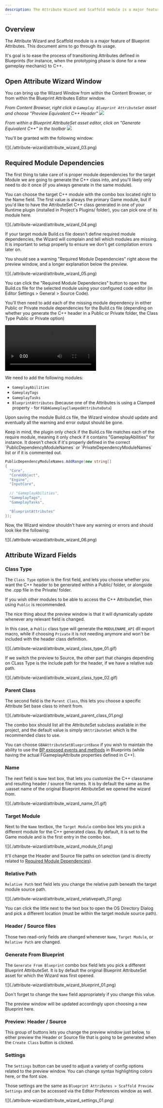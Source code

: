 ```yaml
---
description: The Attribute Wizard and Scaffold module is a major feature of Blueprint Attributes. This document aims to go through its usage.
---
```




## Overview

The Attribute Wizard and Scaffold module is a major feature of Blueprint Attributes. This document aims to go through its usage.

It's goal is to ease the process of transitioning Attributes defined in Blueprints (for instance, when the prototyping phase is done for a new gameplay mechanic) to C++.

## Open Attribute Wizard Window

You can bring up the Wizard Window from within the Content Browser, or from within the Blueprint Attributes Editor window.

*From Content Browser, right click a `Gameplay Blueprint AttributeSet` asset and choose "Preview Equivalent C++ Header"*
<Zoom>
![](./attribute-wizard/attribute_wizard_01.png)
</Zoom>

*From within a Blueprint AttributeSet asset editor, click on "Generate Equivalent C++" in the toolbar*
<Zoom>
![](./attribute-wizard/attribute_wizard_02.png)
</Zoom>

You'll be granted with the following window:

<Zoom>
![](./attribute-wizard/attribute_wizard_03.png)
</Zoom>

## Required Module Dependencies

The first thing to take care of is proper module dependencies for the target Module we are going to generate the C++ class into, and you'll likely only need to do it once (if you always generate in the same module).

You can choose the target C++ module with the combo box located right to the Name field. The first value is always the primary Game module, but if you'd like to have the AttributeSet C++ class generated in one of your Runtime plugin (installed in Project's Plugins/ folder), you can pick one of its module here.

<Zoom>
![](./attribute-wizard/attribute_wizard_04.png)
</Zoom>

If your target module Build.cs file doesn't define required module dependencies, the Wizard will complain and tell which modules are missing. It is important to setup properly to ensure we don't get compilation errors later on.

You should see a warning "Required Module Dependencies" right above the preview window, and a longer explanation below the preview.

<Zoom>
![](./attribute-wizard/attribute_wizard_05.png)
</Zoom>

You can click the "Required Module Dependencies" button to open the Build.cs file for the selected module using your configured code editor (in Editor Settings > General > Source Code).

You'll then need to add each of the missing module dependency in either Public or Private module dependencies for the Build.cs file (depending on whether you generate the C++ header in a Public or Private folder, the Class Type Public or Private option)

<Video src="/videos/attribute_wizard_01.mp4">
`GBA_ContentExamples` Runtime module is missing a few module dependencies, let's fix that.
</Video>

We need to add the following modules:

- `GameplayAbilities`
- `GameplayTags`
- `GameplayTasks`
- `BlueprintAttributes` (because one of the Attributes is using a Clamped property - for `FGBAGameplayClampedAttributeData`)

Upon saving the module Build.cs file, the Wizard window should update and eventually all the warning and error output should be gone.

<Callout type="warning">
Keep in mind, the plugin only check if the Build.cs file matches each of the require module, meaning it only check if it contains "GameplayAbilities" for instance. It doesn't check if it's properly defined in the correct `PublicDependencyModuleNames` or `PrivateDependencyModuleNames` list or if it is commented out.

```cs
PublicDependencyModuleNames.AddRange(new string[]
{
  "Core",
  "CoreUObject",
  "Engine",
  "InputCore",
  
  // "GameplayAbilities",
  "GameplayTags",
  "GameplayTasks",
  
  "BlueprintAttributes"
});
```
</Callout>

Now, the Wizard window shouldn't have any warning or errors and should look like the following:

<Zoom>
![](./attribute-wizard/attribute_wizard_06.png)
</Zoom>

## Attribute Wizard Fields

### Class Type

The `Class Type` option is the first field, and lets you choose whether you want the C++ header to be generated within a Public/ folder, or alongside the .cpp file in the Private/ folder.

If you wish other modules to be able to access the C++ AttributeSet, then using `Public` is recommended.

The nice thing about the preview window is that it will dynamically update whenever any relevant field is changed.

In this case, a `Public` class type will generate the `MODULENAME_API` dll export macro, while if choosing `Private` it is not needing anymore and won't be included with the header class definition.

<Zoom>
![](./attribute-wizard/attribute_wizard_class_type_01.gif)
</Zoom>

If we switch the preview to Source, the other part that changes depending on CLass Type is the include path for the header, if we have a relative sub path.

<Zoom>
![](./attribute-wizard/attribute_wizard_class_type_02.gif)
</Zoom>

### Parent Class

The second field is the `Parent Class`, this lets you choose a specific Attribute Set base class to inherit from.

<Zoom>
![](./attribute-wizard/attribute_wizard_parent_class_01.png)
</Zoom>

The combo box should list all the AttributeSet subclass available in the project, and the default value is simply `UAttributeSet` which is the recommended class to use.

You can choose `GBAAttributeSetBlueprintBase` if you wish to maintain the ability to use the [BP exposed events and methods](/docs/attribute-sets/interactions-with-gameplay-effects) in Blueprints (while having the actual FGameplayAttribute properties defined in C++).

### Name

The next field is `Name` text box, that lets you customize the C++ classname and resulting header / source file names. It is by default the same as the .uasset name of the original Blueprint AttributeSet we opened the wizard from.

<Zoom>
![](./attribute-wizard/attribute_wizard_name_01.gif)
</Zoom>

### Target Module

Next to the `Name` textbox, the `Target Module` combo box lets you pick a different module for the C++ generated class. By default, it is set to the Game module and is the first entry in the combo box.

<Zoom>
![](./attribute-wizard/attribute_wizard_module_01.png)
</Zoom>

It'll change the Header and Source file paths on selection (and is directly related to [Required Module Dependencies](/docs/attribute-wizard#required-module-dependencies)).

### Relative Path

`Relative Path` text field lets you change the relative path beneath the target module source path.

<Zoom>
![](./attribute-wizard/attribute_wizard_relativepath_01.png)
</Zoom>

You can click the little <FolderIcon height="16px" width="16px" className="inline" /> next to the text box to open the OS Directory Dialog and pick a different location (must be within the target module source path).

### Header / Source files

Those two read-only fields are changed whenever `Name`, `Target Module`, or `Relative Path` are changed.

### Generate From Blueprint

The `Generate From Blueprint` combo box field lets you pick a different Blueprint AttributeSet. It is by default the original Blueprint AttributeSet asset for which the Wizard was first opened.

<Zoom>
![](./attribute-wizard/attribute_wizard_blueprint_01.png)
</Zoom>

Don't forget to change the `Name` field appropriately if you change this value.

The preview window will be updated accordingly upon choosing a new Blueprint here.

### Preview: Header / Source

This group of buttons lets you change the preview window just below, to either preview the Header or Source file that is going to be generated when the `Create Class` button is clicked.

### Settings <Cog8ToothIcon height="24px" className="inline" />

The <Cog8ToothIcon height="16px" className="inline" /> `Settings` button can be used to adjust a variety of config options related to the preview window. You can change syntax highlighting colors here, or the font size.

Those settings are the same as `Blueprint Attributes > Scaffold Preview Settings` and can be accessed via the Editor Preferences window as well.

<Zoom>
![](./attribute-wizard/attribute_wizard_settings_01.png)
</Zoom>